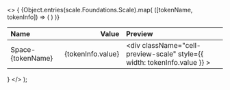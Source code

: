 
  <>
    {
      <table>
        <thead>
          <tr>
            <th align="left">Name</th>
            <th align="right"><span className='pr-4'>Value</span></th>
            <th className="hidden sm:table-cell md:hidden lg:table-cell" align="left">
              Preview
            </th>
          </tr>
        </thead>
        <tbody>
          {Object.entries(scale.Foundations.Scale).map(
            ([tokenName, tokenInfo]) => (
              <tr key={tokenName}>
                <td className="cell-title">
                  Space-{tokenName}
                </td>
                <td>
                  <div className="cell-value-scale" align="right">{tokenInfo.value}</div>
                </td>
                <td className="hidden sm:table-cell md:hidden lg:table-cell">
                  <div
                    className="cell-preview-scale"
                    style={{ width: tokenInfo.value }}
                  ></div>
                </td>
              </tr>
            )
          )}
        </tbody>
      </table>
    }
  </>
);
